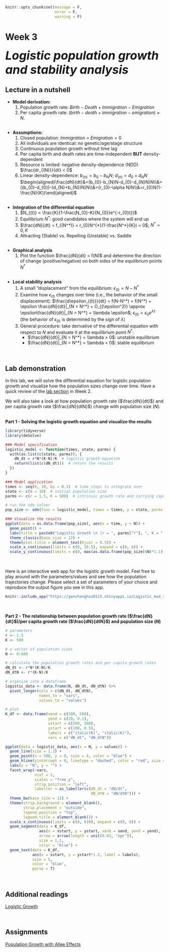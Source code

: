 ```r
knitr::opts_chunk$set(message = F, 
                      error = F, 
                      warning = F)

```

# Week 3 {-} 
<div style = "font-size: 28pt"> **_Logistic population growth and stability analysis_**</div>

## Lecture in a nutshell {-}

* **Model derivation:**
    1. Population growth rate: $Birth - Death + Immigration - Emigration$
    2. Per capita growth rate: $(birth - death + immigration - emigration)\times N$.

<div style="height:1px ;"><br></div>

* **Assumptions:**
    1. Closed population: $Immigration$ = $Emigration = 0$
    2. All individuals are identical: no genetic/age/stage structure
    3. Continuous population growth without time lag
    4. Per capita birth and death rates are time-independent **BUT** density-dependent
    5. Resource is limited: negative density-dependence (NDD) 
  $\frac{dr_{(N)}}{dt} < 0$
    6. Linear density-dependence: $b_{(n)} = b_{0}-b_{N}N$; $d_{(n)} = d_{0}+d_{N}N$
  $\begin{aligned}\frac{dN}{dt}&=(b_{0}-b_{N}N-d_{0}-d_{N}N)N\\&=((b_{0}-d_{0})-(d_{N}+b_{N})N)N\\&=(r_{0}-\alpha N)N\\&=r_{0}N(1-\frac{N}{K})\end{aligned}$

<div style="height:1px ;"><br></div>

* **Integration of the differential equation**
    1. $N_{(t)} = \frac{K}{1-\frac{N_{0}-K}{N_{0}}e^{-r_{0}t}}$
    2. Equilibrium $N^*$: good candidates where the system will end up
    3. $\frac{dN}{dt} = f_{(N^*)} = r_{0}N^{*}(1-\frac{N^*}{K}) = 0$; $N^* = 0, K$
    4. Attracting (Stable) vs. Repelling (Unstable) vs. Saddle 

<div style="height:1px ;"><br></div>

* **Graphical analysis**  
    1. Plot the function $\frac{dN}{dt} = f(N)$ and determine the direction of change (positive/negative) on both sides of the equilibrium points $N^*$

<div style="height:1px ;"><br></div>

* **Local stability analysis**
    1. A small "displacement" from the equilibrium: $\epsilon_{(t)} = N - N^*$
    2. Examine how $\epsilon_{(t)}$ changes over time (i.e., the behavior of the small displacement): $\frac{d\epsilon_{(t)}}{dt} = f(N-N^*) = f(N^*) + \epsilon \frac{dN}{dt}|_{N = N^*} + O_{(\epsilon^2)} \approx \epsilon\frac{dN}{dt}|_{N = N^*} = \lambda \epsilon$; $\epsilon_{(t)} = \epsilon_{0}e^{\lambda t}$\
  (the behavior of $\epsilon_{(t)}$ is determined by the sign of $\lambda$)
    3. General procedure: take derivative of the differential equation with respect to $N$ and evaluate it at the equilibrium point $N^*$: 
        - $\frac{dN}{dt}|_{N = N^*} = \lambda > 0$: unstable equilibrium
        - $\frac{dN}{dt}|_{N = N^*} = \lambda < 0$: stable equilibrium

<br>

## Lab demonstration {-}

In this lab, we will solve the differential equation for logistic population growth and visualize how the population sizes change over time. Have a quick review of the [lab section](https://genchanghsu.github.io/2021_Fall_Introduction_to_Theoretical_Ecology/week-2.html#lab-demonstration-1){target="_blank"} in Week 2.

We will also take a look at how population growth rate ($\frac{dN}{dt}$) and per capita growth rate ($\frac{dN}{dtN}$) change with population size ($N$). 
<br>
<br>

**Part 1 - Solving the logistic growth equation and visualize the results**

```r
library(tidyverse)
library(deSolve)

### Model specification
logistic_model <- function(times, state, parms) {
  with(as.list(c(state, parms)), {
    dN_dt = r*N*(K-N)/K  # logistic growth equation
    return(list(c(dN_dt)))  # return the results  
  })
}

### Model application
times <- seq(0, 10, by = 0.1)  # time steps to integrate over
state <- c(N = 10)  # initial population size
parms <- c(r = 1.5, K = 500)  # intrinsic growth rate and carrying capacity

# run the ode solver
pop_size <- ode(func = logistic_model, times = times, y = state, parms = parms)

### Visualize the results
ggplot(data = as.data.frame(pop_size), aes(x = time, y = N)) + 
  geom_point() + 
  labs(title = paste0("Logistic Growth \n (r = ", parms["r"], ", K = ", parms["K"], ")")) +
  theme_classic(base_size = 12) + 
  theme(plot.title = element_text(hjust = 0.5)) +
  scale_x_continuous(limits = c(0, 10.5), expand = c(0, 0)) +
  scale_y_continuous(limits = c(0, max(as.data.frame(pop_size)$N)*1.1), expand = c(0, 0))
```
<br>

<style>
iframe {border: 0;}
</style>

Here is an interactive web app for the logistic growth model. Feel free to play around with the parameters/values and see how the population trajectories change. Please select a set of parameters of your choice and reproduce the output figure you see in this app.

```r
knitr::include_app("https://genchanghsu0115.shinyapps.io/Logistic_mod_shinyapp/", height = "550px")
```

<br>

**Part 2 - The relationship between population growth rate ($\frac{dN}{dt}$)/per capita growth rate ($\frac{dN}{dtN}$) and population size ($N$)**

```r
# parameters
r <- 1.5
K <- 500

# a vector of population sizes
N <- 0:600

# calculate the population growth rates and per capita growth rates
dN_dt <- r*N*(K-N)/K 
dN_dtN <- r*(K-N)/K

# organize into a dataframe
logistic_data <- data.frame(N, dN_dt, dN_dtN) %>%
  pivot_longer(cols = c(dN_dt, dN_dtN), 
               names_to = "vars", 
               values_to = "values")

# plot 
K_df <- data.frame(xend = c(500, 500),
                   yend = c(20, 0.1),
                   xstart = c(500, 500),
                   ystart = c(100, 0.5),
                   labels = c("italic(K)", "italic(K)"),
                   vars = c("dN_dt", "dN_dtN"))

ggplot(data = logistic_data, aes(x = N, y = values)) + 
  geom_line(size = 1.2) + 
  geom_point(x = 500, y = 0, size = 4, color = "blue") +
  geom_hline(yintercept = 0, linetype = "dashed", color = "red", size = 1.2) +
  labs(x = "N", y = "") +
  facet_wrap(~vars, 
             ncol = 2, 
             scales = "free_y",
             strip.position = "left", 
             labeller = as_labeller(c(dN_dt = "dN/dt", 
                                      dN_dtN = "dN/dtN"))) + 
  theme_bw(base_size = 12) +
  theme(strip.background = element_blank(),
        strip.placement = "outside",
        legend.position = "top",
        legend.title = element_blank()) + 
  scale_x_continuous(limits = c(0, 610), expand = c(0, 0)) + 
  geom_segment(data = K_df, 
               aes(x = xstart, y = ystart, xend = xend, yend = yend), 
               arrow = arrow(length = unit(0.03, "npc")), 
               size = 1.2,
               color = "blue") + 
  geom_text(data = K_df, 
            aes(x = xstart, y = ystart*1.2, label = labels),
            size = 5, 
            color = "blue",
            parse = T)

```

<br>

## Additional readings {-}

[Logistic Growth](http://equation-of-the-month.blogspot.com/2012/01/logistic-growth.html){target="_blank"}

<br>

## Assignments {-}

[Population Growth with Allee Effects](./Assignments/Week3_Logistic Growth.pdf){target="_blank"}

<!-- [Suggested Solutions](./Assignments/Week3_Logistic Growth_with_Solutions.pdf){target="_blank"} -->








